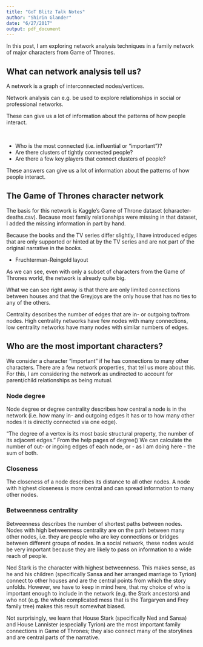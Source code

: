 ```yaml
---
title: "GoT Blitz Talk Notes"
author: "Shirin Glander"
date: "6/27/2017"
output: pdf_document
---
```


In this post, I am exploring network analysis techniques in a family network of major characters from Game of Thrones.

## What can network analysis tell us?

A network is a graph of interconnected nodes/vertices.

Network analysis can e.g. be used to explore relationships in social or professional networks.

These can give us a lot of information about the patterns of how people interact.

<br>

- Who is the most connected (i.e. influential or “important”)?
- Are there clusters of tightly connected people?
- Are there a few key players that connect clusters of people?

These answers can give us a lot of information about the patterns of how people interact.

## The Game of Thrones character network

The basis for this network is Kaggle’s Game of Throne dataset (character-deaths.csv). Because most family relationships were missing in that dataset, I added the missing information in part by hand.

Because the books and the TV series differ slightly, I have introduced edges that are only supported or hinted at by the TV series and are not part of the original narrative in the books.

- Fruchterman-Reingold layout

As we can see, even with only a subset of characters from the Game of Thrones world, the network is already quite big. 

What we can see right away is that there are only limited connections between houses and that the Greyjoys are the only house that has no ties to any of the others.

Centrality describes the number of edges that are in- or outgoing to/from nodes. High centrality networks have few nodes with many connections, low centrality networks have many nodes with similar numbers of edges.



## Who are the most important characters?

We consider a character “important” if he has connections to many other characters. There are a few network properties, that tell us more about this. For this, I am considering the network as undirected to account for parent/child relationships as being mutual.

### Node degree
Node degree or degree centrality describes how central a node is in the network (i.e. how many in- and outgoing edges it has or to how many other nodes it is directly connected via one edge).

“The degree of a vertex is its most basic structural property, the number of its adjacent edges.” From the help pages of degree()
We can calculate the number of out- or ingoing edges of each node, or - as I am doing here - the sum of both.

### Closeness
The closeness of a node describes its distance to all other nodes. A node with highest closeness is more central and can spread information to many other nodes.

### Betweenness centrality
Betweenness describes the number of shortest paths between nodes. Nodes with high betweenness centrality are on the path between many other nodes, i.e. they are people who are key connections or bridges between different groups of nodes. In a social network, these nodes would be very important because they are likely to pass on information to a wide reach of people.

Ned Stark is the character with highest betweenness. This makes sense, as he and his children (specifically Sansa and her arranged marriage to Tyrion) connect to other houses and are the central points from which the story unfolds. However, we have to keep in mind here, that my choice of who is important enough to include in the network (e.g. the Stark ancestors) and who not (e.g. the whole complicated mess that is the Targaryen and Frey family tree) makes this result somewhat biased.

Not surprisingly, we learn that House Stark (specifically Ned and Sansa) and House Lannister (especially Tyrion) are the most important family connections in Game of Thrones; they also connect many of the storylines and are central parts of the narrative.



